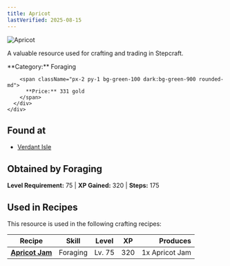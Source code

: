 ```yaml
---
title: Apricot
lastVerified: 2025-08-15
---
```


<div className="flex items-start gap-6 mb-8">
  <div className="flex-shrink-0">
    <img src="/assets/resources/foraging/apricot.png" alt="Apricot" className="w-24 h-24 border rounded-lg" />
  </div>
  <div className="flex-1">
    <div className="space-y-2">
      <p className="text-lg text-muted-foreground">A valuable resource used for crafting and trading in Stepcraft.</p>
      <div className="flex flex-wrap gap-4 text-sm">
        <span className="px-2 py-1 bg-blue-100 dark:bg-blue-900 rounded-md">
          **Category:** Foraging
        </span>
        
        <span className="px-2 py-1 bg-green-100 dark:bg-green-900 rounded-md">
          **Price:** 331 gold
        </span>
      </div>
    </div>
  </div>
</div>

## Found at

- [Verdant Isle](/docs/map/individual/verdant_isle)

## Obtained by Foraging

**Level Requirement:** 75 | **XP Gained:** 320 | **Steps:** 175



## Used in Recipes

This resource is used in the following crafting recipes:

| Recipe | Skill | Level | XP | Produces |
|--------|-------|-------|----|---------:|
| **[Apricot Jam](/docs/items/individual/apricot_jam)** | Foraging | Lv. 75 | 320 | 1x Apricot Jam |
